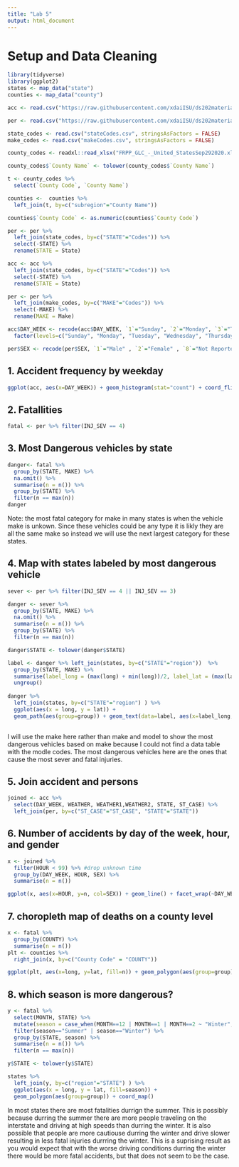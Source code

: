 ```yaml
---
title: "Lab 5"
output: html_document
---
```



# Setup and Data Cleaning
```r
library(tidyverse)
library(ggplot2)
states <- map_data("state")
counties <- map_data("county")

acc <- read.csv("https://raw.githubusercontent.com/xdaiISU/ds202materials/master/hwlabs/fars2017/accident.csv", stringsAsFactors = FALSE)

per <- read.csv("https://raw.githubusercontent.com/xdaiISU/ds202materials/master/hwlabs/fars2017/person.csv", stringsAsFactors = FALSE)

state_codes <- read.csv("stateCodes.csv", stringsAsFactors = FALSE)
make_codes <- read.csv("makeCodes.csv", stringsAsFactors = FALSE)

county_codes <- readxl::read_xlsx("FRPP_GLC_-_United_StatesSep292020.xlsx")

county_codes$`County Name` <- tolower(county_codes$`County Name`)

t <- county_codes %>% 
  select(`County Code`, `County Name`)

counties <-  counties %>% 
  left_join(t, by=c("subregion"="County Name"))

counties$`County Code` <- as.numeric(counties$`County Code`)

per <- per %>%
  left_join(state_codes, by=c("STATE"="Codes")) %>%
  select(-STATE) %>%
  rename(STATE = State)

acc <- acc %>%
  left_join(state_codes, by=c("STATE"="Codes")) %>%
  select(-STATE) %>%
  rename(STATE = State)

per <- per %>%
  left_join(make_codes, by=c("MAKE"="Codes")) %>%
  select(-MAKE) %>%
  rename(MAKE = Make)

acc$DAY_WEEK <- recode(acc$DAY_WEEK, `1`="Sunday", `2`="Monday", `3`="Tuesday", `4`="Wednesday", `5`="Thursday", `6`="Friday", `7`="Saturday") %>%
  factor(levels=c("Sunday", "Monday", "Tuesday", "Wednesday", "Thursday", "Friday", "Saturday"))

per$SEX <- recode(per$SEX, `1`="Male" , `2`="Female" , `8`="Not Reported") %>% factor(levels=c("Male", "Female", "Not Reported"))


```

## 1. Accident frequency by weekday
```r
ggplot(acc, aes(x=DAY_WEEK)) + geom_histogram(stat="count") + coord_flip() + xlab("Accident Freequency") + ylab("Weekday")
```

## 2. Fatallities
```r
fatal <- per %>% filter(INJ_SEV == 4)
```

## 3. Most Dangerous vehicles by state 
```r
danger<- fatal %>%
  group_by(STATE, MAKE) %>%
  na.omit() %>%
  summarise(n = n()) %>%
  group_by(STATE) %>%
  filter(n == max(n))
danger
```

Note: the most fatal category for make in many states is when the vehicle make is unkown. Since these vehicles could be any type it is likly they are all the same make so instead we will use the next largest category for these states.  

## 4. Map with states labeled by most dangerous vehicle
```r
sever <- per %>% filter(INJ_SEV == 4 || INJ_SEV == 3)

danger <- sever %>% 
  group_by(STATE, MAKE) %>%
  na.omit() %>%
  summarise(n = n()) %>%
  group_by(STATE) %>%
  filter(n == max(n))

danger$STATE <- tolower(danger$STATE)

label <- danger %>% left_join(states, by=c("STATE"="region"))  %>%
  group_by(STATE, MAKE) %>%
  summarise(label_long = (max(long) + min(long))/2, label_lat = (max(lat) + min(lat))/2) %>%
  ungroup()
  
danger %>%
  left_join(states, by=c("STATE"="region") ) %>%
  ggplot(aes(x = long, y = lat)) +
  geom_path(aes(group=group)) + geom_text(data=label, aes(x=label_long, y=label_lat, label=MAKE)) + coord_map()
  
```

I will use the make here rather than make and model to show the most dangerous vehicles based on make because I could not find a data table with the modle codes. The most dangerous vehicles here are the ones that cause the most sever and fatal injuries.

## 5. Join accident and persons
```r
joined <- acc %>%
  select(DAY_WEEK, WEATHER, WEATHER1,WEATHER2, STATE, ST_CASE) %>% 
  left_join(per, by=c("ST_CASE"="ST_CASE", "STATE"="STATE"))
```

## 6. Number of accidents by day of the week, hour, and gender
```r
x <- joined %>%
  filter(HOUR < 99) %>% #drop unknown time
  group_by(DAY_WEEK, HOUR, SEX) %>%
  summarise(n = n())

ggplot(x, aes(x=HOUR, y=n, col=SEX)) + geom_line() + facet_wrap(~DAY_WEEK)
```

## 7. choropleth map of deaths on a county level
```r
x <- fatal %>%
  group_by(COUNTY) %>%
  summarise(n = n())
plt <- counties %>%
  right_join(x, by=c("County Code" = "COUNTY"))

ggplot(plt, aes(x=long, y=lat, fill=n)) + geom_polygon(aes(group=group)) + coord_map()
```



## 8. which season is more dangerous?
```r

y <- fatal %>% 
  select(MONTH, STATE) %>%
  mutate(season = case_when(MONTH==12 | MONTH==1 | MONTH==2 ~ "Winter", MONTH==6 | MONTH==7 | MONTH==8 ~ "Summer", TRUE~"Other")) %>% 
  filter(season=="Summer" | season=="Winter") %>%
  group_by(STATE, season) %>%
  summarise(n = n()) %>%
  filter(n == max(n))

y$STATE <- tolower(y$STATE)

states %>%
  left_join(y, by=c("region"="STATE") ) %>%
  ggplot(aes(x = long, y = lat, fill=season)) +
  geom_polygon(aes(group=group)) + coord_map()


```

In most states there are most fatalities durrign the summer. This is possibly because durring the summer there are more people traveling on the interstate and driving at high speeds than durring the winter. It is also possible that people are more cautiouse durring the winter and drive slower resulting in less fatal injuries durrring the winter. This is a suprising result as you would expect that with the worse driving conditions durring the winter there would be more fatal accidents, but that does not seem to be the case.

